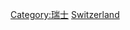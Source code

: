 {{catmore}}
{{Commonscat|Economy of Switzerland}}

[[Category:瑞士|Category:瑞士]]
[[Category:欧洲各国经济|Switzerland]]